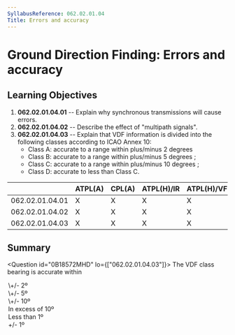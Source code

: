 ```yaml
---
SyllabusReference: 062.02.01.04
Title: Errors and accuracy
---
```


# Ground Direction Finding: Errors and accuracy

## Learning Objectives

1.  **062.02.01.04.01** -- Explain why synchronous transmissions will cause
    errors.
2.  **062.02.01.04.02** -- Describe the effect of "multipath signals".
3.  **062.02.01.04.03** -- Explain that VDF information is divided into the
    following classes according to ICAO Annex 10:
    - Class A: accurate to a range within plus/minus 2 degrees
    - Class B: accurate to a range within plus/minus 5 degrees ;
    - Class C: accurate to a range within plus/minus 10 degrees ;
    - Class D: accurate to less than Class C.

|                 | ATPL(A) | CPL(A) | ATPL(H)/IR | ATPL(H)/VFR | CPL(H) | IR  | CBIR(A) |
| --------------- | ------- | ------ | ---------- | ----------- | ------ | --- | ------- |
| 062.02.01.04.01 | X       | X      | X          | X           | X      | X   |         |
| 062.02.01.04.02 | X       | X      | X          | X           | X      | X   |         |
| 062.02.01.04.03 | X       | X      | X          | X           | X      | X   |         |

## Summary

<Question id="0B18572MHD" lo={["062.02.01.04.03"]}>
  <Text variant="oneCorrect">
    The VDF class <Subject /> bearing is accurate within
  </Text>
<Option subject={[["A"]]} why="class A">
  \+/- 2º
</Option>
<Option subject={[["B"]]} why="class B">
  \+/- 5º
</Option>
<Option subject={[["C"]]} why="class C">
  \+/- 10º
</Option>
<Option subject={[["D"]]} why="class D">
  In excess of 10º
</Option>

  <Option why="No such class is predicted in the annex">Less than 1º</Option>
  <Option why="No such class is predicted in the annex">+/- 1º</Option>
</Question>
